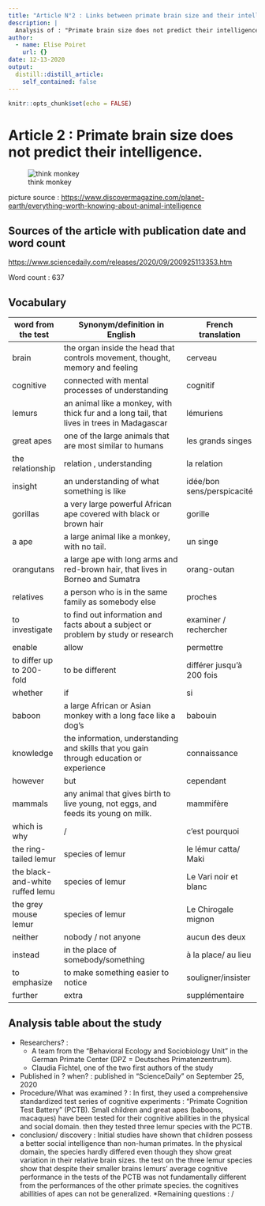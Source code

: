 ```yaml
---
title: "Article N°2 : Links between primate brain size and their intelligence "
description: |
  Analysis of : "Primate brain size does not predict their intelligence."
author:
  - name: Elise Poiret
    url: {}
date: 12-13-2020
output:
  distill::distill_article:
    self_contained: false
---
```


```r
knitr::opts_chunk$set(echo = FALSE)
```



# Article 2 : Primate brain size does not predict their intelligence.

![think monkey](thinkmonkey.jpg)

picture source : <https://www.discovermagazine.com/planet-earth/everything-worth-knowing-about-animal-intelligence>

## Sources of the article with publication date and word count

<https://www.sciencedaily.com/releases/2020/09/200925113353.htm>

Word count : 637

## Vocabulary

| word from the test              | Synonym/definition in English                                                              | French translation         |
| ------------------------------- | ------------------------------------------------------------------------------------------ | -------------------------- |
| brain                           | the organ inside the head that controls movement, thought, memory and feeling              | cerveau                    |
| cognitive                       | connected with mental processes of understanding                                           | cognitif                   |
| lemurs                          | an animal like a monkey, with thick fur and a long tail, that lives in trees in Madagascar | lémuriens                  |
| great apes                      | one of the large animals that are most similar to humans                                   | les grands singes          |
| the  relationship               | relation , understanding                                                                   | la relation                |
| insight                         | an understanding of what something is like                                                 | idée/bon sens/perspicacité |
| gorillas                        |  a very large powerful African ape covered with black or brown hair                        | gorille                    |
| a ape                           |  a large animal like a monkey, with no tail.                                               | un singe                   |
| orangutans                      | a large ape with long arms and red-brown hair, that lives in Borneo and Sumatra            | orang-outan                |
| relatives                       | a person who is in the same family as somebody else                                        | proches                    |
| to investigate                  | to find out information and facts about a subject or problem by study or research          | examiner / rechercher      |
| enable                          | allow                                                                                      |  permettre                 |
| to differ up to 200-fold        | to be different                                                                            | différer jusqu'à 200 fois  |
| whether                         | if                                                                                         | si                         |
| baboon                          | a large African or Asian monkey with a long face like a dog’s                              | babouin                    |
| knowledge                       | the information, understanding and skills that you gain through education or experience    | connaissance               |
| however                         | but                                                                                        | cependant                  |
| mammals                         | any animal that gives birth to live young, not eggs, and feeds its young on milk.          | mammifère                  |
| which is why                    | /                                                                                          | c'est pourquoi             |
| the ring-tailed lemur           | species of lemur                                                                           | le lémur catta/ Maki       |
| the black-and-white ruffed lemu | species of lemur                                                                           | Le Vari noir et blanc      |
| the grey mouse lemur            | species of lemur                                                                           | Le Chirogale mignon        |
| neither                         | nobody / not anyone                                                                        | aucun des deux             |
| instead                         | in the place of somebody/something                                                         | à la place/ au lieu        |
| to emphasize                    | to make something easier to notice                                                         | souligner/insister         |
|  further                        | extra                                                                                      | supplémentaire             |


## Analysis table about the study

* Researchers? : 
  + A team from the "Behavioral Ecology and Sociobiology Unit" in the German Primate Center (DPZ = Deutsches Primatenzentrum).
  + Claudia Fichtel, one of the two first authors of the study
* Published in ? when? : published in "ScienceDaily" on September 25, 2020
* Procedure/What was examined ? : In first, they used a comprehensive standardized test series of cognitive experiments : "Primate Cognition Test Battery" (PCTB). Small children and great apes (baboons, macaques) have been tested for their cognitive abilities in the physical and social domain.
then they tested three lemur species with the PCTB. 
* conclusion/ discovery : Initial studies have shown that children possess a better social intelligence than non-human primates. In the physical domain, the species hardly differed even though they show great variation in their relative brain sizes. 
the test on the three lemur species show that despite their smaller brains lemurs' average cognitive performance in the tests of the PCTB was not fundamentally different from the performances of the other primate species. the cognitives abillities of apes can not be generalized. 
*Remaining questions : /

